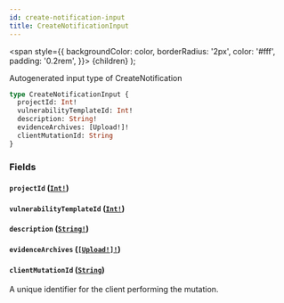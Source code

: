 ```yaml
---
id: create-notification-input
title: CreateNotificationInput
---
```


<span
style={{
      backgroundColor: color,
      borderRadius: '2px',
      color: '#fff',
      padding: '0.2rem',
    }}>
{children}
</span>
);

Autogenerated input type of CreateNotification

```graphql
type CreateNotificationInput {
  projectId: Int!
  vulnerabilityTemplateId: Int!
  description: String!
  evidenceArchives: [Upload!]!
  clientMutationId: String
}
```

### Fields

#### `projectId` ([`Int!`](/api/graphql/documentation/scalars/int))

#### `vulnerabilityTemplateId` ([`Int!`](/api/graphql/documentation/scalars/int))

#### `description` ([`String!`](/api/graphql/documentation/scalars/string))

#### `evidenceArchives` ([`[Upload!]!`](/api/graphql/documentation/scalars/upload))

#### `clientMutationId` ([`String`](/api/graphql/documentation/scalars/string))

A unique identifier for the client performing the mutation.
